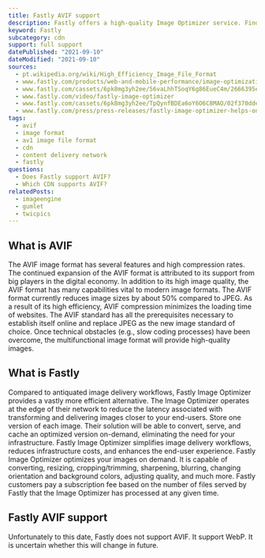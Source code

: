 ```yaml
---
title: Fastly AVIF support
description: Fastly offers a high-quality Image Optimizer service. Find out if you can use AVIF images in Fastly.
keyword: Fastly
subcategory: cdn
support: full support
datePublished: "2021-09-10"
dateModified: "2021-09-10"
sources:
  - pt.wikipedia.org/wiki/High_Efficiency_Image_File_Format
  - www.fastly.com/products/web-and-mobile-performance/image-optimization#transform-serve-images-faster
  - www.fastly.com/cassets/6pk8mg3yh2ee/56vaLhhTSoqY6g86EueC4m/2666395eb546a4e1e3a60b8e9989a7cf/Fastly_ImageOptimizerFAQ_2021.pdf
  - www.fastly.com/video/fastly-image-optimizer
  - www.fastly.com/cassets/6pk8mg3yh2ee/TpQynfBDEa6oY6O6C8MAO/02f370ddeed362909f97088f9dcc8697/Fastly_Image_Optimizer_Datasheet_-_2020_Q3.pdf
  - www.fastly.com/press/press-releases/fastly-image-optimizer-helps-online-retailers-and-leading-brands-deliver-personalized-customer-experiences-scale
tags:
  - avif
  - image format
  - av1 image file format
  - cdn
  - content delivery network
  - fastly
questions:
  - Does Fastly support AVIF?
  - Which CDN supports AVIF?
relatedPosts:
  - imageengine
  - gumlet
  - twicpics
---
```


## What is AVIF

The AVIF image format has several features and high compression rates. The continued expansion of the AVIF format is attributed to its support from big players in the digital economy. In addition to its high image quality, the AVIF format has many capabilities vital to modern image formats. The AVIF format currently reduces image sizes by about 50% compared to JPEG. As a result of its high efficiency, AVIF compression minimizes the loading time of websites. The AVIF standard has all the prerequisites necessary to establish itself online and replace JPEG as the new image standard of choice. Once technical obstacles (e.g., slow coding processes) have been overcome, the multifunctional image format will provide high-quality images.

## What is Fastly

Compared to antiquated image delivery workflows, Fastly Image Optimizer provides a vastly more efficient alternative. The Image Optimizer operates at the edge of their network to reduce the latency associated with transforming and delivering images closer to your end-users. Store one version of each image. Their solution will be able to convert, serve, and cache an optimized version on-demand, eliminating the need for your infrastructure. Fastly Image Optimizer simplifies image delivery workflows, reduces infrastructure costs, and enhances the end-user experience. Fastly Image Optimizer optimizes your images on demand. It is capable of converting, resizing, cropping/trimming, sharpening, blurring, changing orientation and background colors, adjusting quality, and much more. Fastly customers pay a subscription fee based on the number of files served by Fastly that the Image Optimizer has processed at any given time.

## Fastly AVIF support

Unfortunately to this date, Fastly does not support AVIF. It support WebP. It is uncertain whether this will change in future.
